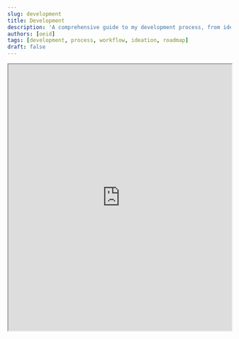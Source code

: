 ```yaml
---
slug: development
title: Development
description: 'A comprehensive guide to my development process, from ideation to roadmap. This section covers experiments, projects, and strategic planning in software development.'
authors: [oeid]
tags: [development, process, workflow, ideation, roadmap]
draft: false
---
```


<iframe 
  style={{ border: "1px solid rgba(0, 0, 0, 0.1)" }} 
  width="100%" 
  height="600" 
  src="https://embed.figma.com/board/4t9lz0E6gpxFSno8pSKSBn/The-Workflow?node-id=2009-920&t=VzCcsdSI1nHENmSS-4&embed-host=share" 
  allowFullScreen
/>